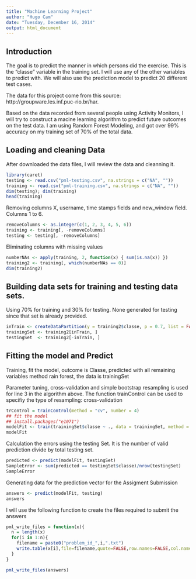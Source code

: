 ```yaml
---
title: "Machine Learning Project"
author: "Hugo Cam"
date: "Tuesday, December 16, 2014"
output: html_document
---
```


## Introduction

The goal is to predict the manner in which persons did the exercise. 
This is the "classe" variable in the training set. I will use any of the other variables to predict with.
We will also use the prediction model to predict 20 different test cases.

The data for this project come from this source: http://groupware.les.inf.puc-rio.br/har. 

Based on the data recorded from several people using Activity Monitors, I will try to construct a macine learning algorithm to predict future outcomes on the test data.
I am using Random Forest Modeling, and got over 99% accuracy on my training set of 70% of the total data. 


## Loading and cleaning Data

After downloaded the data files, I will review the data and cleanning it.

```r
library(caret)
testing <- read.csv("pml-testing.csv", na.strings = c("NA", ""))
training <- read.csv("pml-training.csv", na.strings = c("NA", ""))
dim(testing); dim(training)
head(training)
```


Removing columns X, username, time stamps fields and new_window field. Columns 1 to 6.

```r
removeColumns <- as.integer(c(1, 2, 3, 4, 5, 6))
training <- training[, -removeColumns]
testing <- testing[, -removeColumns]

```

Eliminating columns with missing values
```r
numberNAs <- apply(training, 2, function(x) { sum(is.na(x)) })
training2 <- training[, which(numberNAs == 0)]
dim(training2)
```

## Building data sets for training and testing data sets.

Using 70% for training and 30% for testing.  None generated for testing since that set is already provided.

```r
inTrain <- createDataPartition(y = training2$classe, p = 0.7, list = FALSE)
trainingSet <- training2[inTrain, ]
testingSet  <- training2[-inTrain, ]
```

## Fitting the model and Predict

Training, fit the model, outcome is Classe, predicted with all remaining variables
method rain forest, the data is trainingSet  

Parameter tuning, cross-validation and simple bootstrap resampling is used for line 3 in the algorithm above. The function trainControl can be used to specifiy the type of resampling: cross-validation

```r
trControl = trainControl(method = "cv", number = 4)
## fit the model
## install.packages("e1071")
modelFit <- train(trainingSet$classe ~ ., data = trainingSet, method = "rf", trControl = trControl)
modelFit
```

Calculation the errors using the testing Set. It is the number of valid prediction divide by total testing set.

```r
predicted <- predict(modelFit, testingSet)
SampleError <- sum(predicted == testingSet$classe)/nrow(testingSet)
SampleError
```

Generating data for the prediction vector for the Assigment Submission
```r
answers <- predict(modelFit, testing)
answers
```

I will use the following function to create the files required to submit the answers

```r
pml_write_files = function(x){
  n = length(x)
  for(i in 1:n){
    filename = paste0("problem_id_",i,".txt")
    write.table(x[i],file=filename,quote=FALSE,row.names=FALSE,col.names=FALSE)
  }
}

pml_write_files(answers)
```
